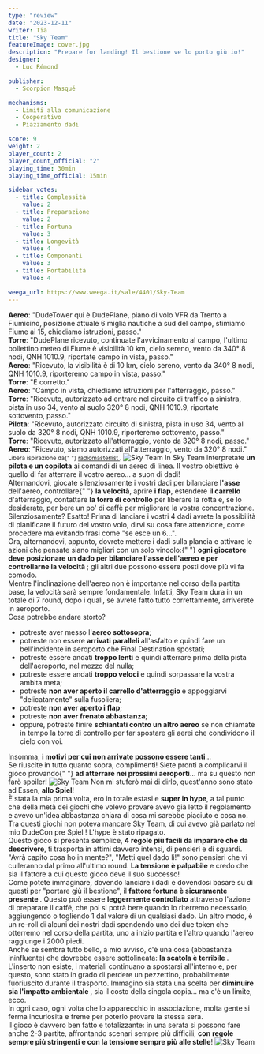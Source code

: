 ```yaml
---
type: "review"
date: "2023-12-11"
writer: Tia
title: "Sky Team"
featureImage: cover.jpg
description: "Prepare for landing! Il bestione ve lo porto giù io!"
designer:
  - Luc Rémond

publisher:
  - Scorpion Masqué

mechanisms:
  - Limiti alla comunicazione
  - Cooperativo
  - Piazzamento dadi

score: 9
weight: 2
player_count: 2
player_count_official: "2"
playing_time: 30min
playing_time_official: 15min

sidebar_votes:
  - title: Complessità
    value: 2
  - title: Preparazione
    value: 2
  - title: Fortuna
    value: 3
  - title: Longevità
    value: 4
  - title: Componenti
    value: 3
  - title: Portabilità
    value: 4

weega_url: https://www.weega.it/sale/4401/Sky-Team
---
```


<Setting>
  <strong>Aereo</strong>: "DudeTower qui è DudePlane, piano di volo VFR da Trento a Fiumicino, posizione attuale 6
  miglia nautiche a sud del campo, stimiamo Fiume ai 15, chiediamo istruzioni, passo."
  <br />
  <strong>Torre</strong>: "DudePlane ricevuto, continuate l'avvicinamento al campo, l'ultimo bollettino meteo di Fiume è
  visibilità 10 km, cielo sereno, vento da 340° 8 nodi, QNH 1010.9, riportate campo in vista, passo."
  <br />
  <strong>Aereo</strong>: "Ricevuto, la visibilità è di 10 km, cielo sereno, vento da 340° 8 nodi, QNH 1010.9,
  riporteremo campo in vista, passo."
  <br />
  <strong>Torre</strong>: "È corretto."
  <br />
  <strong>Aereo</strong>: "Campo in vista, chiediamo istruzioni per l'atterraggio, passo."
  <br />
  <strong>Torre</strong>: "Ricevuto, autorizzato ad entrare nel circuito di traffico a sinistra, pista in uso 34, vento
  al suolo 320° 8 nodi, QNH 1010.9, riportate sottovento, passo."
  <br />
  <strong>Pilota</strong>: "Ricevuto, autorizzato circuito di sinistra, pista in uso 34, vento al suolo da 320° 8 nodi,
  QNH 1010.9, riporteremo sottovento, passo."
  <br />
  <strong>Torre</strong>: "Ricevuto, autorizzato all'atterraggio, vento da 320° 8 nodi, passo."
  <br />
  <strong>Aereo</strong>: "Ricevuto, siamo autorizzati all'atterraggio, vento da 320° 8 nodi."
  <br />
  <small>
    Libera ispirazione da{" "}
    <a href="https://www.radiomasterlist.com/it/note-frasi-atterraggio.html" target="_blank">
      radiomasterlist
    </a>
    .
  </small>
</Setting>

<img src="./game1.jpg" alt="Sky Team" />

<Rules>
  In Sky Team interpretate <strong>un pilota e un copilota</strong> ai comandi di un aereo di linea. Il vostro obiettivo
  è quello di far atterrare il vostro aereo… a suon di dadi!
  <br />
  Alternandovi, giocate silenziosamente i vostri dadi per bilanciare <strong>l'asse</strong> dell'aereo, controllare{" "}
  <strong>la velocità</strong>, aprire <strong>i flap</strong>, estendere <strong>il carrello</strong> d'atterraggio,
  contattare <strong>la torre di controllo</strong> per liberare la rotta e, se lo desiderate, per bere un po' di caffè
  per migliorare la vostra concentrazione.
  <br />
  Silenziosamente? Esatto! Prima di lanciare i vostri 4 dadi avrete la possibilità di pianificare il futuro del vostro
  volo, dirvi su cosa fare attenzione, come procedere ma evitando frasi come "se esce un 6…".
  <br />
  Ora, alternandovi, appunto, dovrete mettere i dadi sulla plancia e attivare le azioni che pensate siano migliori con
  un solo vincolo:{" "}
  <strong>
    ogni giocatore deve posizionare un dado per bilanciare l'asse dell'aereo e per controllarne la velocità
  </strong>
  ; gli altri due possono essere posti dove più vi fa comodo. <br />
  Mentre l'inclinazione dell'aereo non è importante nel corso della partita base, la velocità sarà sempre fondamentale.
  Infatti, Sky Team dura in un totale di 7 round, dopo i quali, se avrete fatto tutto correttamente, arriverete in
  aeroporto. <br />
  Cosa potrebbe andare storto? <br />
  <ul>
    <li>
      potreste aver messo l'<strong>aereo sottosopra</strong>;
    </li>
    <li>
      potreste non essere <strong>arrivati paralleli </strong> all'asfalto e quindi fare un bell'incidente in aeroporto
      che Final Destination spostati;
    </li>
    <li>
      potreste essere andati <strong>troppo lenti</strong> e quindi atterrare prima della pista dell'aeroporto, nel
      mezzo del nulla;
    </li>
    <li>
      potreste essere andati <strong>troppo veloci</strong> e quindi sorpassare la vostra ambita meta;
    </li>
    <li>
      potreste <strong>non aver aperto il carrello d'atterraggio </strong> e appoggiarvi "delicatamente" sulla
      fusoliera;
    </li>
    <li>
      potreste <strong>non aver aperto i flap</strong>;
    </li>
    <li>
      potreste <strong>non aver frenato abbastanza</strong>;
    </li>
    <li>
      oppure, potreste finire <strong>schiantati contro un altro aereo</strong> se non chiamate in tempo la torre di
      controllo per far spostare gli aerei che condividono il cielo con voi.
    </li>
  </ul>
  Insomma, <strong>i motivi per cui non arrivate possono essere tanti</strong>… <br />
  Se riuscite in tutto quanto sopra, complimenti! Siete pronti a complicarvi il gioco provando{" "}
  <strong>ad atterrare nei prossimi aeroporti</strong>… ma su questo non farò spoiler!
</Rules>

<img src="./game2.jpg" alt="Sky Team" />

<Feedback>
  Non mi stuferò mai di dirlo, quest'anno sono stato ad Essen, <strong>allo Spiel</strong>!<br />È stata la mia prima
  volta, ero in totale estasi e <strong>super in hype</strong>, a tal punto che della metà dei giochi che volevo provare
  avevo già letto il regolamento e avevo un'idea abbastanza chiara di cosa mi sarebbe piaciuto e cosa no. <br />
  Tra questi giochi non poteva mancare Sky Team, di cui avevo già parlato nel mio <Link to="/convention/2023-10-02-essen-spiel-tia-parte-1/">
    DudeCon pre Spiel
  </Link>! L'hype è stato ripagato.
  <br />
  Questo gioco si presenta semplice, <strong>4 regole più facili da imparare che da descrivere</strong>, ti trasporta in
  attimi davvero intensi, di pensieri e di sguardi. "Avrà capito cosa ho in mente?", "Metti quel dado lì!" sono pensieri
  che vi culleranno dal primo all'ultimo round. <strong>La tensione è palpabile</strong> e credo che sia il fattore a cui
  questo gioco deve il suo successo!
  <br />
  Come potete immaginare, dovendo lanciare i dadi e dovendosi basare su di questi per "portare giù il bestione", il <strong>
    fattore fortuna è sicuramente presente
  </strong>. Questo può essere <strong>leggermente controllato</strong> attraverso l'azione di preparare il caffé, che poi
  si potrà bere quando lo riterremo necessario, aggiungendo o togliendo 1 dal valore di un qualsiasi dado. Un altro modo,
  è un re-roll di alcuni dei nostri dadi spendendo uno dei due token che otterremo nel corso della partita, uno a inizio
  partita e l'altro quando l'aereo raggiunge i 2000 piedi.
  <br />
  Anche se sembra tutto bello, a mio avviso, c'è una cosa (abbastanza ininfluente) che dovrebbe essere sottolineata: <strong>
    la scatola è terribile
  </strong>. L'inserto non esiste, i materiali continuano a spostarsi all'interno e, per questo, sono stato in grado di perdere
  un pezzettino, probabilmente fuoriuscito durante il trasporto. Immagino sia stata una scelta per <strong>
    diminuire sia l'impatto ambientale
  </strong>, sia il costo della singola copia… ma c'è un limite, ecco. <br />
  In ogni caso, ogni volta che lo apparecchio in associazione, molta gente si ferma incuriosita e freme per poterlo
  provare la stessa sera.
  <br />
  Il gioco è davvero ben fatto e totalizzante: in una serata si possono fare anche 2-3 partite, affrontando scenari
  sempre più difficili, <strong>con regole sempre più stringenti e con la tensione sempre più alle stelle</strong>!
</Feedback>

<img src="./game3.jpg" alt="Sky Team" />
